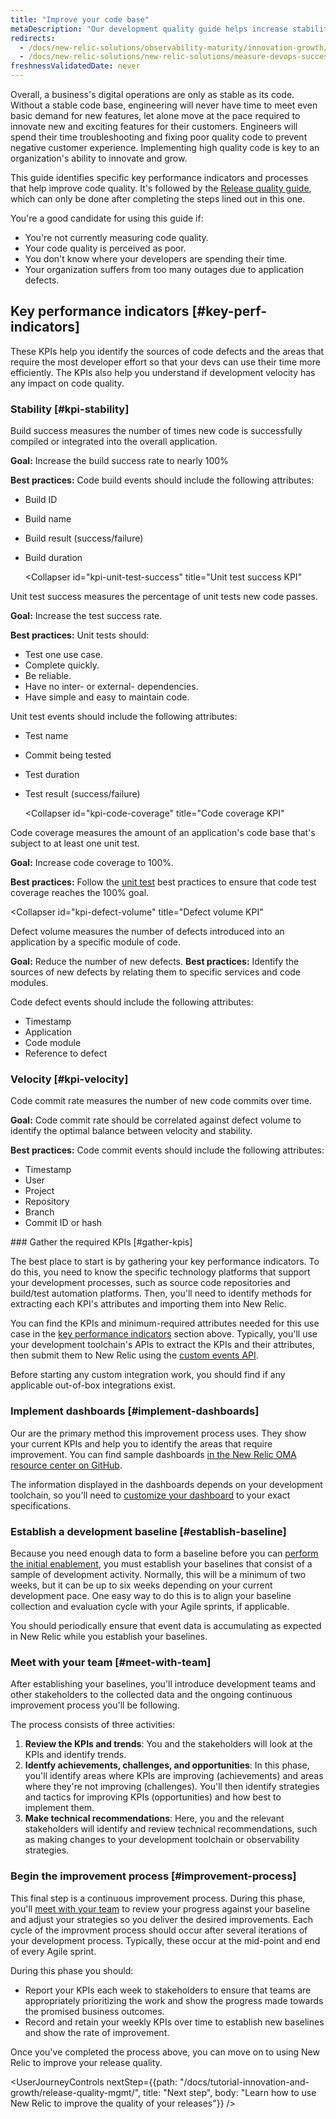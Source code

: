 ```yaml
---
title: "Improve your code base"
metaDescription: "Our development quality guide helps increase stability by using New Relic to ensure that fewer defects are introduced into the code base."
redirects: 
  - /docs/new-relic-solutions/observability-maturity/innovation-growth/development-quality-implementation-guide
  - /docs/new-relic-solutions/new-relic-solutions/measure-devops-success
freshnessValidatedDate: never
---
```


Overall, a business's digital operations are only as stable as its code. Without a stable code base, engineering will never have time to meet even basic demand for new features, let alone move at the pace required to innovate new and exciting features for their customers. Engineers will spend their time troubleshooting and fixing poor quality code to prevent negative customer experience. Implementing high quality code is key to an organization's ability to innovate and grow.

This guide identifies specific key performance indicators and processes that help improve code quality. It's followed by the [Release quality guide](/docs/new-relic-solutions/observability-maturity/innovation-growth/release-quality-implementation-guide), which can only be done after completing the steps lined out in this one.

You're a good candidate for using this guide if:
* You're not currently measuring code quality.
* Your code quality is perceived as poor.
* You don't know where your developers are spending their time.
* Your organization suffers from too many outages due to application defects.

## Key performance indicators [#key-perf-indicators]

These KPIs help you identify the sources of code defects and the areas that require the most developer effort so that your devs can use their time more efficiently. The KPIs also help you understand if development velocity has any impact on code quality. 

### Stability [#kpi-stability]

<CollapserGroup>
  <Collapser
    id="kpi-build-success"
    title="Build success KPI"
  >
Build success measures the number of times new code is successfully compiled or integrated into the overall application.

<DoNotTranslate>**Goal:**</DoNotTranslate> Increase the build success rate to nearly 100%

<DoNotTranslate>**Best practices:**</DoNotTranslate> Code build events should include the following attributes:
* Build ID
* Build name
* Build result (success/failure)
* Build duration
  </Collapser>

  <Collapser
    id="kpi-unit-test-success"
    title="Unit test success KPI"
  >
Unit test success measures the percentage of unit tests new code passes.

<DoNotTranslate>**Goal:**</DoNotTranslate> Increase the test success rate.

<DoNotTranslate>**Best practices:**</DoNotTranslate> 
Unit tests should:
* Test one use case.
* Complete quickly.
* Be reliable.
* Have no inter- or external- dependencies.
* Have simple and easy to maintain code.

Unit test events should include the following attributes:
* Test name
* Commit being tested
* Test duration
* Test result (success/failure)
  </Collapser>

  <Collapser
    id="kpi-code-coverage"
    title="Code coverage KPI"
  >
Code coverage measures the amount of an application's code base that's subject to at least one unit test.

<DoNotTranslate>**Goal:**</DoNotTranslate> Increase code coverage to 100%.

<DoNotTranslate>**Best practices:**</DoNotTranslate> Follow the [unit test](#kpi-unit-test-success) best practices to ensure that code test coverage reaches the 100% goal.
  </Collapser>

  <Collapser
    id="kpi-defect-volume"
    title="Defect volume KPI"
  >
Defect volume measures the number of defects introduced into an application by a specific module of code.

<DoNotTranslate>**Goal:**</DoNotTranslate> Reduce the number of new defects.
<DoNotTranslate>**Best practices:**</DoNotTranslate> Identify the sources of new defects by relating them to specific services and code modules.

Code defect events should include the following attributes:
* Timestamp
* Application
* Code module
* Reference to defect
  </Collapser>
</CollapserGroup>

### Velocity [#kpi-velocity]

<CollapserGroup>
  <Collapser
    id="kpi-commit-volume"
    title="Code commit volume KPI"
  >
Code commit rate measures the number of new code commits over time.

<DoNotTranslate>**Goal:**</DoNotTranslate> Code commit rate should be correlated against defect volume to identify the optimal balance between velocity and stability.

<DoNotTranslate>**Best practices:**</DoNotTranslate> Code commit events should include the following attributes:
* Timestamp
* User
* Project
* Repository
* Branch
* Commit ID or hash
  </Collapser>
</CollapserGroup>

<Steps>
    <Step>
### Gather the required KPIs [#gather-kpis]

The best place to start is by gathering your key performance indicators. To do this, you need to know the specific technology platforms that support your development processes, such as source code repositories and build/test automation platforms. Then, you'll need to identify methods for extracting each KPI's attributes and importing them into New Relic.

You can find the KPIs and minimum-required attributes needed for this use case in the [key performance indicators](#key-perf-indicators) section above. Typically, you'll use your development toolchain's APIs to extract the KPIs and their attributes, then submit them to New Relic using the [custom events API](/docs/data-apis/ingest-apis/introduction-event-api/).

Before starting any custom integration work, you should find if any applicable out-of-box integrations exist.    
    </Step>
    <Step>
### Implement dashboards [#implement-dashboards]

Our <InlinePopover type="dashboards" /> are the primary method this improvement process uses. They show your current KPIs and help you to identify the areas that require improvement. You can find sample dashboards [in the New Relic OMA resource center on GitHub](https://github.com/newrelic/oma-resource-center).

The information displayed in the dashboards depends on your development toolchain, so you'll need to [customize your dashboard](https://developer.newrelic.com/collect-data/monitor-your-application/query-custom-data/) to your exact specifications.      
    </Step>
    <Step>
### Establish a development baseline [#establish-baseline]

Because you need enough data to form a baseline before you can [perform the initial enablement](#perform-enablement-one), you must establish your baselines that consist of a sample of development activity. Normally, this will be a minimum of two weeks, but it can be up to six weeks depending on your current development pace. One easy way to do this is to align your baseline collection and evaluation cycle with your Agile sprints, if applicable.

You should periodically ensure that event data is accumulating as expected in New Relic while you establish your baselines.        
    </Step>
    <Step>
### Meet with your team [#meet-with-team]

After establishing your baselines, you'll introduce development teams and other stakeholders to the collected data and the ongoing continuous improvement process you'll be following.

The process consists of three activities:
1. <DoNotTranslate>**Review the KPIs and trends**</DoNotTranslate>: You and the stakeholders will look at the KPIs and identify trends.
2. <DoNotTranslate>**Identfy achievements, challenges, and opportunities**</DoNotTranslate>: In this phase, you'll identify areas where KPIs are improving (achievements) and areas where they're not improving (challenges). You'll then identify strategies and tactics for improving KPIs (opportunities) and how best to implement them.
3. <DoNotTranslate>**Make technical recommendations**</DoNotTranslate>: Here, you and the relevant stakeholders will identify and review technical recommendations, such as making changes to your development toolchain or observability strategies.        
    </Step>
    <Step>
### Begin the improvement process [#improvement-process]

This final step is a continuous improvement process. During this phase, you'll [meet with your team](#meet-with-team) to review your progress against your baseline and adjust your strategies so you deliver the desired improvements. Each cycle of the improvment process should occur after several iterations of your development process. Typically, these occur at the mid-point and end of every Agile sprint.

During this phase you should:
* Report your KPIs each week to stakeholders to ensure that teams are appropriately prioritizing the work and show the progress made towards the promised business outcomes.
* Record and retain your weekly KPIs over time to establish new baselines and show the rate of improvement.   
    </Step>
</Steps>

Once you've completed the process above, you can move on to using New Relic to improve your release quality.

<UserJourneyControls
    nextStep={{path: "/docs/tutorial-innovation-and-growth/release-quality-mgmt/", title: "Next step", body: "Learn how to use New Relic to improve the quality of your releases"}}
/>